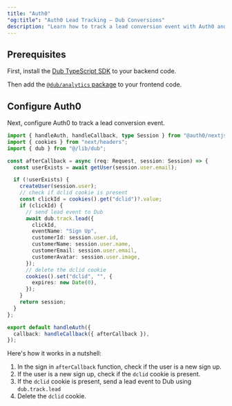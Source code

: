 ```yaml
---
title: "Auth0"
"og:title": "Auth0 Lead Tracking – Dub Conversions"
description: "Learn how to track a lead conversion event with Auth0 and the Dub SDK"
---
```



## Prerequisites

First, install the [Dub TypeScript SDK](/sdks/typescript/overview) to your backend code.

<Accordion title="Install the Dub TypeScript SDK">
  <InstallTypescript />
</Accordion>

Then add the [`@dub/analytics` package](/sdks/js-client/overview) to your frontend code.

<Accordion title="Install the Dub Analytics package">
  <InstallDubAnalytics />
</Accordion>

## Configure Auth0

Next, configure Auth0 to track a lead conversion event.

```typescript app/api/auth/[auth0]/route.js
import { handleAuth, handleCallback, type Session } from "@auth0/nextjs-auth0";
import { cookies } from "next/headers";
import { dub } from "@/lib/dub";

const afterCallback = async (req: Request, session: Session) => {
  const userExists = await getUser(session.user.email);

  if (!userExists) {
    createUser(session.user);
    // check if dclid cookie is present
    const clickId = cookies().get("dclid")?.value;
    if (clickId) {
      // send lead event to Dub
      await dub.track.lead({
        clickId,
        eventName: "Sign Up",
        customerId: session.user.id,
        customerName: session.user.name,
        customerEmail: session.user.email,
        customerAvatar: session.user.image,
      });
      // delete the dclid cookie
      cookies().set("dclid", "", {
        expires: new Date(0),
      });
    }
    return session;
  }
};

export default handleAuth({
  callback: handleCallback({ afterCallback }),
});
```

Here's how it works in a nutshell:

1. In the sign in `afterCallback` function, check if the user is a new sign up.
2. If the user is a new sign up, check if the `dclid` cookie is present.
3. If the `dclid` cookie is present, send a lead event to Dub using `dub.track.lead`
4. Delete the `dclid` cookie.
